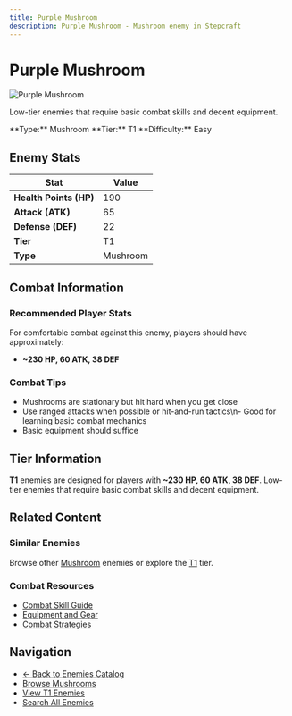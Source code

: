 ```yaml
---
title: Purple Mushroom
description: Purple Mushroom - Mushroom enemy in Stepcraft
---
```


# Purple Mushroom

<div className="flex items-start gap-6 mb-8">
  <div className="flex-shrink-0">
    <img src="/assets/enemies/purple_mushroom/mushroom.png" alt="Purple Mushroom" className="w-24 h-24 border rounded-lg" />
  </div>
  <div className="flex-1">
    <div className="space-y-2">
      <p className="text-lg text-muted-foreground">Low-tier enemies that require basic combat skills and decent equipment.</p>
      <div className="flex flex-wrap gap-4 text-sm">
        <span className="px-2 py-1 bg-blue-100 dark:bg-blue-900 rounded-md">
          **Type:** Mushroom
        </span>
        <span className="px-2 py-1 bg-blue-100 dark:bg-blue-900 rounded-md">
          **Tier:** T1
        </span>
        <span className="px-2 py-1 bg-red-100 dark:bg-red-900 rounded-md">
          **Difficulty:** Easy
        </span>
      </div>
    </div>
  </div>
</div>

## Enemy Stats

| Stat | Value |
|------|-------|
| **Health Points (HP)** | 190 |
| **Attack (ATK)** | 65 |
| **Defense (DEF)** | 22 |
| **Tier** | T1 |
| **Type** | Mushroom |

## Combat Information

### Recommended Player Stats
For comfortable combat against this enemy, players should have approximately:
- **~230 HP, 60 ATK, 38 DEF**

### Combat Tips
- Mushrooms are stationary but hit hard when you get close
- Use ranged attacks when possible or hit-and-run tactics\n- Good for learning basic combat mechanics
- Basic equipment should suffice

## Tier Information

**T1** enemies are designed for players with **~230 HP, 60 ATK, 38 DEF**. Low-tier enemies that require basic combat skills and decent equipment.

## Related Content

### Similar Enemies
Browse other [Mushroom](/docs/enemies#mushrooms) enemies or explore the [T1](/docs/enemies#tier-1-t1) tier.

### Combat Resources
- [Combat Skill Guide](/docs/skills/individual/combat)
- [Equipment and Gear](/docs/items)
- [Combat Strategies](/docs/getting-started)

## Navigation

- [← Back to Enemies Catalog](/docs/enemies)
- [Browse Mushrooms](/docs/enemies#mushrooms)
- [View T1 Enemies](/docs/enemies#tier-1-t1)
- [Search All Enemies](/search)
